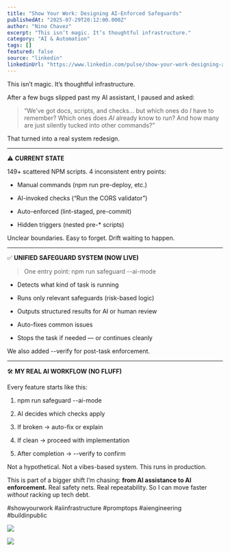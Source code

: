 ```yaml
---
title: "Show Your Work: Designing AI-Enforced Safeguards"
publishedAt: "2025-07-29T20:12:00.000Z"
author: "Nino Chavez"
excerpt: "This isn’t magic. It’s thoughtful infrastructure."
category: "AI & Automation"
tags: []
featured: false
source: "linkedin"
linkedinUrl: "https://www.linkedin.com/pulse/show-your-work-designing-ai-enforced-safeguards-nino-chavez-os7mc"
---
```


This isn’t magic. It’s thoughtful infrastructure.

After a few bugs slipped past my AI assistant, I paused and asked:

> “We’ve got docs, scripts, and checks… but which ones do *I* have to remember? Which ones does *AI* already know to run? And how many are just silently tucked into other commands?”

That turned into a real system redesign.

* * *

⚠️ **CURRENT STATE**

149+ scattered NPM scripts. 4 inconsistent entry points:

-   Manual commands (npm run pre-deploy, etc.)
    
-   AI-invoked checks (“Run the CORS validator”)
    
-   Auto-enforced (lint-staged, pre-commit)
    
-   Hidden triggers (nested pre-\* scripts)
    

Unclear boundaries. Easy to forget. Drift waiting to happen.

* * *

✅ **UNIFIED SAFEGUARD SYSTEM (NOW LIVE)**

> One entry point: npm run safeguard --ai-mode

-   Detects what kind of task is running
    
-   Runs only relevant safeguards (risk-based logic)
    
-   Outputs structured results for AI or human review
    
-   Auto-fixes common issues
    
-   Stops the task if needed — or continues cleanly
    

We also added --verify for post-task enforcement.

* * *

🛠️ **MY REAL AI WORKFLOW (NO FLUFF)**

Every feature starts like this:

1.  npm run safeguard --ai-mode
    
2.  AI decides which checks apply
    
3.  If broken → auto-fix or explain
    
4.  If clean → proceed with implementation
    
5.  After completion → --verify to confirm
    

Not a hypothetical. Not a vibes-based system. This runs in production.

This is part of a bigger shift I’m chasing: **from AI assistance to AI enforcement.** Real safety nets. Real repeatability. So I can move faster *without* racking up tech debt.

#showyourwork #aiinfrastructure #promptops #aiengineering #buildinpublic

![](https://media.licdn.com/dms/image/v2/D5612AQHLgFk4qhRP7g/article-inline_image-shrink_1500_2232/B56ZhWwfmqHkAY-/0/1753802210699?e=1762387200&v=beta&t=ZjC7Hpm0pJmHIjizIyPbAwa4N18xhLwCzfx2hAqmu_4)

![](https://media.licdn.com/dms/image/v2/D5612AQGRcrL0ROzFHA/article-inline_image-shrink_1500_2232/B56ZhWvp5WG4AY-/0/1753801990572?e=1762387200&v=beta&t=zZ-6ZhGlmRl0cEUi1C-Ojhehe9cuibjIjGK3A4l6Bss)
